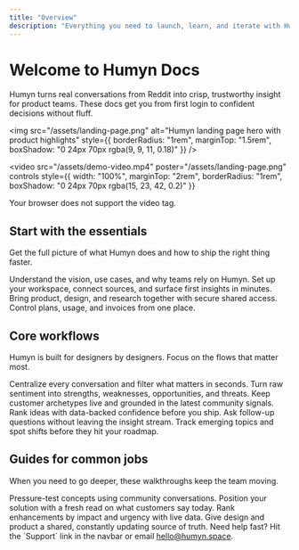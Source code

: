 ```yaml
---
title: "Overview"
description: "Everything you need to launch, learn, and iterate with Humyn Studio."
---
```


# Welcome to Humyn Docs

Humyn turns real conversations from Reddit into crisp, trustworthy insight for product teams. These docs get you from first login to confident decisions without fluff.

<img
  src="/assets/landing-page.png"
  alt="Humyn landing page hero with product highlights"
  style={{ borderRadius: "1rem", marginTop: "1.5rem", boxShadow: "0 24px 70px rgba(9, 9, 11, 0.18)" }}
/>

<video
  src="/assets/demo-video.mp4"
  poster="/assets/landing-page.png"
  controls
  style={{ width: "100%", marginTop: "2rem", borderRadius: "1rem", boxShadow: "0 24px 70px rgba(15, 23, 42, 0.2)" }}
>
  Your browser does not support the video tag.
</video>

## Start with the essentials

Get the full picture of what Humyn does and how to ship the right thing faster.

<Columns cols={2}>
  <Card
    title="What is Humyn?"
    icon="lightbulb"
    href="/introduction/what-is-humyn"
  >
    Understand the vision, use cases, and why teams rely on Humyn.
  </Card>
  <Card
    title="Quickstart"
    icon="rocket"
    href="/introduction/quickstart"
  >
    Set up your workspace, connect sources, and surface first insights in minutes.
  </Card>
  <Card
    title="Invite your team"
    icon="users"
    href="/account-billing/team-collaboration"
  >
    Bring product, design, and research together with secure shared access.
  </Card>
  <Card
    title="Manage billing"
    icon="credit-card"
    href="/account-billing/managing-subscription"
  >
    Control plans, usage, and invoices from one place.
  </Card>
</Columns>

## Core workflows

Humyn is built for designers by designers. Focus on the flows that matter most.

<Columns cols={3}>
  <Card
    title="Feedback Hub"
    icon="comments"
    href="/core-features/feedback-hub"
  >
    Centralize every conversation and filter what matters in seconds.
  </Card>
  <Card
    title="Insights SWOT"
    icon="chart-simple"
    href="/core-features/insights-swot"
  >
    Turn raw sentiment into strengths, weaknesses, opportunities, and threats.
  </Card>
  <Card
    title="Personas"
    icon="user"
    href="/core-features/personas"
  >
    Keep customer archetypes live and grounded in the latest community signals.
  </Card>
  <Card
    title="Idea Scorecard"
    icon="star"
    href="/core-features/idea-overview-score"
  >
    Rank ideas with data-backed confidence before you ship.
  </Card>
  <Card
    title="AI Chat"
    icon="comment-dots"
    href="/core-features/ai-chat"
  >
    Ask follow-up questions without leaving the insight stream.
  </Card>
  <Card
    title="Themes & Keywords"
    icon="tags"
    href="/core-features/themes-keywords"
  >
    Track emerging topics and spot shifts before they hit your roadmap.
  </Card>
</Columns>

## Guides for common jobs

When you need to go deeper, these walkthroughs keep the team moving.

<Columns cols={2}>
  <Card
    title="Validate a new product idea"
    icon="wand-magic-sparkles"
    href="/guides/validate-new-product-idea"
  >
    Pressure-test concepts using community conversations.
  </Card>
  <Card
    title="Run competitor analysis"
    icon="chart-line"
    href="/guides/competitor-analysis-swot"
  >
    Position your solution with a fresh read on what customers say today.
  </Card>
  <Card
    title="Prioritize feature requests"
    icon="list-check"
    href="/guides/prioritize-feature-requests"
  >
    Rank enhancements by impact and urgency with live data.
  </Card>
  <Card
    title="Build research-backed personas"
    icon="user-group"
    href="/guides/create-data-backed-personas"
  >
    Give design and product a shared, constantly updating source of truth.
  </Card>
</Columns>

<Tip>
Need help fast? Hit the `Support` link in the navbar or email <a href="mailto:hello@humyn.space">hello@humyn.space</a>.
</Tip>
